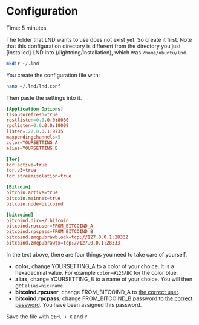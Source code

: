 
# Configuration

<Callout emoji="&#x2139;">
        Time: 5 minutes
</Callout>

The folder that LND wants to use does not exist yet. So create it first. Note that this configuration directory is different from the directory you just [installed] LND into (/lightning/installation), which was `/home/ubuntu/lnd`.

```bash
mkdir ~/.lnd
```

You create the configuration file with:

```bash
nano ~/.lnd/lnd.conf
```

Then paste the settings into it.

```toml
[Application Options]
tlsautorefresh=true
restlisten=0.0.0.0:8080
rpclisten=0.0.0.0:10009
listen=127.0.0.1:9735
maxpendingchannels=5
color=YOURSETTING_A
alias=YOURSETTING_B

[Tor]
tor.active=true
tor.v3=true
tor.streamisolation=true

[Bitcoin]
bitcoin.active=true
bitcoin.mainnet=true
bitcoin.node=bitcoind

[bitcoind]
bitcoind.dir=~/.bitcoin
bitcoind.rpcuser=FROM_BITCOIND_A
bitcoind.rpcpass=FROM_BITCOIND_B
bitcoind.zmqpubrawblock=tcp://127.0.0.1:28332
bitcoind.zmqpubrawtx=tcp://127.0.0.1:28333
```
In the text above, there are four things you need to take care of yourself.

* **color**, change YOURSETTING_A to a color of your choice. It is a hexadecimal value. For example `color=#123ABC` for the color blue.
* **alias**, change YOURSETTING_B to a name of your choice. You will then get `alias=nickname`.
* **bitcoind.rpcuser**, change FROM_BITCOIND_A to [the correct user](/bitcoin-core/configure-and-start).
* **bitcoind.rpcpass**, change FROM_BITCOIND_B password to [the correct password](/bitcoin-core/configure-and-start). You have been assigned this password.

Save the file with `Ctrl + X` and `Y`.
